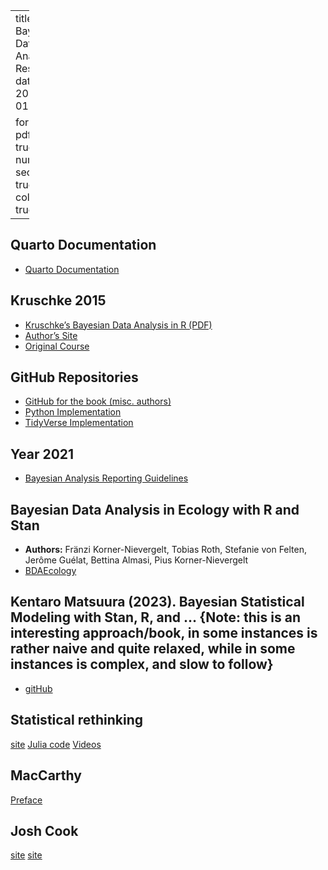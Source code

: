 
---
title: Bayesian Data Analysis Resources
date: 2024-01-20

format:
  pdf:
    toc: true
    number-sections: true
    colorlinks: true
---


## Quarto Documentation

- [Quarto Documentation](https://r4ds.hadley.nz/quarto.html)

## Kruschke 2015

- [Kruschke's Bayesian Data Analysis in R (PDF)](https://nyu-cdsc.github.io/learningr/assets/kruschke_bayesian_in_R.pdf)
- [Author's Site](https://sites.google.com/site/doingbayesiandataanalysis/software-installation)
- [Original Course](https://jkkweb.sitehost.iu.edu/jkkteach/P533/#Overview)

## GitHub Repositories

- [GitHub for the book (misc. authors)](https://github.com/boboppie/kruschke-doing_bayesian_data_analysis)
- [Python Implementation](https://github.com/JWarmenhoven/DBDA-python)
- [TidyVerse Implementation](https://github.com/ASKurz/Doing-Bayesian-Data-Analysis-in-brms-and-the-tidyverse)

## Year 2021

- [Bayesian Analysis Reporting Guidelines](https://pubmed.ncbi.nlm.nih.gov/34400814/)

## Bayesian Data Analysis in Ecology with R and Stan

- **Authors:** Fränzi Korner-Nievergelt, Tobias Roth, Stefanie von Felten, Jerôme Guélat, Bettina Almasi, Pius Korner-Nievergelt
- [BDAEcology](https://tobiasroth.github.io/BDAEcology/)


##  Kentaro Matsuura (2023). Bayesian Statistical Modeling with Stan, R, and ... {Note: this is an interesting approach/book, in some instances is rather naive and quite relaxed, while in some instances is complex, and slow to follow}
-  [gitHub](https://github.com/MatsuuraKentaro/Bayesian_Statistical_Modeling_with_Stan_R_and_Python) 



## Statistical rethinking

[site](https://xcelab.net/rm/statistical-rethinking/)
[Julia code](https://shmuma.github.io/rethinking-2ed-julia/)
[Videos](https://www.youtube.com/playlist?list=PLDcUM9US4XdPz-KxHM4XHt7uUVGWWVSus)


## MacCarthy 
[Preface](https://assets.cambridge.org/97805216/15594/frontmatter/9780521615594_frontmatter.pdf)


##  Josh Cook
[site](https://github.com/jhrcook/bayesian-data-analysis-course)
[site](https://github.com/jhrcook/statistical-rethinking)
